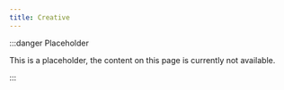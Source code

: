 ```yaml
---
title: Creative
---
```


:::danger Placeholder

This is a placeholder, the content on this page is currently not available.

:::